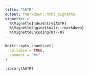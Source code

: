 ```yaml
---
title: "ASTR"
output: rmarkdown::html_vignette
vignette: >
  %\VignetteIndexEntry{ASTR}
  %\VignetteEngine{knitr::rmarkdown}
  %\VignetteEncoding{UTF-8}
---
```


```r
knitr::opts_chunk$set(
  collapse = TRUE,
  comment = "#>"
)
```

```r
library(ASTR)
```
